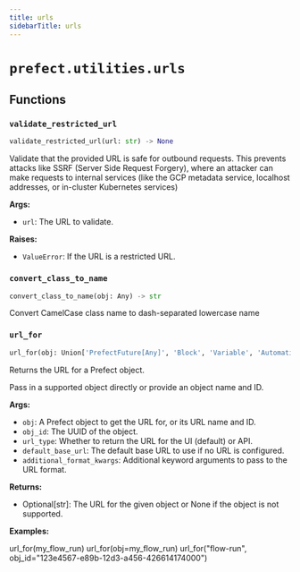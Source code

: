 ```yaml
---
title: urls
sidebarTitle: urls
---
```


# `prefect.utilities.urls`

## Functions

### `validate_restricted_url` <sup><a href="https://github.com/prefecthq/prefect/blob/main/src/prefect/utilities/urls.py#L68"><Icon icon="github" size="14" /></a></sup>

```python
validate_restricted_url(url: str) -> None
```


Validate that the provided URL is safe for outbound requests.  This prevents
attacks like SSRF (Server Side Request Forgery), where an attacker can make
requests to internal services (like the GCP metadata service, localhost addresses,
or in-cluster Kubernetes services)

**Args:**
- `url`: The URL to validate.

**Raises:**
- `ValueError`: If the URL is a restricted URL.


### `convert_class_to_name` <sup><a href="https://github.com/prefecthq/prefect/blob/main/src/prefect/utilities/urls.py#L116"><Icon icon="github" size="14" /></a></sup>

```python
convert_class_to_name(obj: Any) -> str
```


Convert CamelCase class name to dash-separated lowercase name


### `url_for` <sup><a href="https://github.com/prefecthq/prefect/blob/main/src/prefect/utilities/urls.py#L125"><Icon icon="github" size="14" /></a></sup>

```python
url_for(obj: Union['PrefectFuture[Any]', 'Block', 'Variable', 'Automation', 'Resource', 'ReceivedEvent', BaseModel, str], obj_id: Optional[Union[str, UUID]] = None, url_type: URLType = 'ui', default_base_url: Optional[str] = None, **additional_format_kwargs: Any) -> Optional[str]
```


Returns the URL for a Prefect object.

Pass in a supported object directly or provide an object name and ID.

**Args:**
- `obj`: 
A Prefect object to get the URL for, or its URL name and ID.
- `obj_id`: 
The UUID of the object.
- `url_type`: 
Whether to return the URL for the UI (default) or API.
- `default_base_url`: 
The default base URL to use if no URL is configured.
- `additional_format_kwargs`: 
Additional keyword arguments to pass to the URL format.

**Returns:**
- Optional\[str]: The URL for the given object or None if the object is not supported.

**Examples:**

url_for(my_flow_run)
url_for(obj=my_flow_run)
url_for("flow-run", obj_id="123e4567-e89b-12d3-a456-426614174000")

